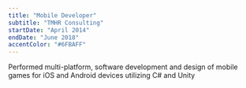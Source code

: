 ```yaml
---
title: "Mobile Developer"
subtitle: "TMHR Consulting"
startDate: "April 2014"
endDate: "June 2018"
accentColor: "#6FBAFF"
---
```


Performed multi-platform, software development and design of mobile games for iOS and Android devices utilizing C# and Unity